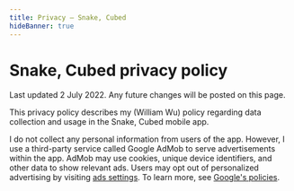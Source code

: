 ```yaml
---
title: Privacy – Snake, Cubed
hideBanner: true
---
```


# Snake, Cubed privacy policy

Last updated 2 July 2022. Any future changes will be posted on this page.

This privacy policy describes my (William Wu) policy regarding data collection and usage in the Snake, Cubed mobile app.

I do not collect any personal information from users of the app. However, I use a third-party service called Google AdMob to serve advertisements within the app. AdMob may use cookies, unique device identifiers, and other data to show relevant ads. Users may opt out of personalized advertising by visiting [ads settings](https://www.google.com/settings/ads). To learn more, see [Google's policies](https://policies.google.com/technologies/partner-sites).
